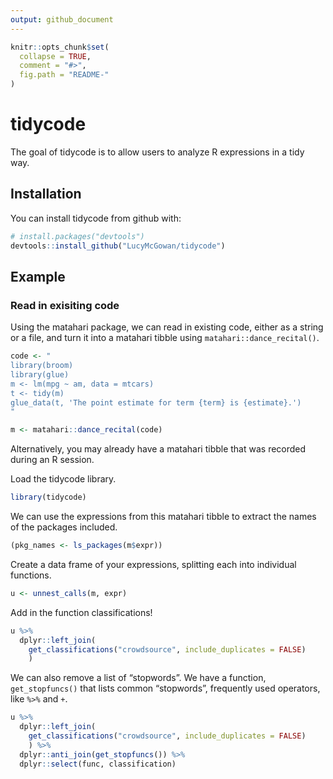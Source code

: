 ```yaml
---
output: github_document
---
```


<!-- README.md is generated from README.Rmd. Please edit that file -->

```r
knitr::opts_chunk$set(
  collapse = TRUE,
  comment = "#>",
  fig.path = "README-"
)
```

# tidycode

The goal of tidycode is to allow users to analyze R expressions in a tidy way.

## Installation

You can install tidycode from github with:

```r
# install.packages("devtools")
devtools::install_github("LucyMcGowan/tidycode")
```

## Example

### Read in exisiting code

Using the matahari package, we can read in existing code, either as a string or a file, and turn it into a matahari tibble using `matahari::dance_recital()`.

```r
code <- "
library(broom)
library(glue)
m <- lm(mpg ~ am, data = mtcars)
t <- tidy(m)
glue_data(t, 'The point estimate for term {term} is {estimate}.')
"

m <- matahari::dance_recital(code)
```

Alternatively, you may already have a matahari tibble that was recorded during an R session.

Load the tidycode library.

```r
library(tidycode)
```

We can use the expressions from this matahari tibble to extract the names of the packages included.

```r
(pkg_names <- ls_packages(m$expr))
```

Create a data frame of your expressions, splitting each into individual functions.

```r
u <- unnest_calls(m, expr)
```

Add in the function classifications!

```r
u %>%
  dplyr::left_join(
    get_classifications("crowdsource", include_duplicates = FALSE)
    )
```
We can also remove a list of "stopwords". We have a function, `get_stopfuncs()` that lists common "stopwords", frequently used operators, like `%>%` and `+`. 

```r
u %>%
  dplyr::left_join(
    get_classifications("crowdsource", include_duplicates = FALSE)
    ) %>%
  dplyr::anti_join(get_stopfuncs()) %>%
  dplyr::select(func, classification)
  
```


